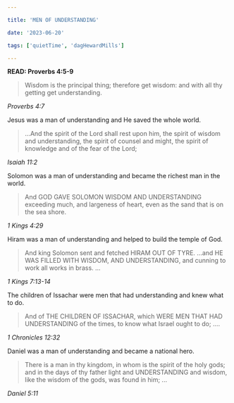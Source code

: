 ```yaml
---

title: 'MEN OF UNDERSTANDING'

date: '2023-06-20'

tags: ['quietTime', 'dagHewardMills']

---
```


**READ: Proverbs 4:5-9**

>Wisdom is the principal thing; therefore get wisdom: and with all thy getting get understanding. 

*Proverbs 4:7*

Jesus was a man of understanding and He saved the whole world. 

>...And the spirit of the Lord shall rest upon him, the spirit of wisdom and understanding, the spirit of counsel and might, the spirit of knowledge and of the fear of the Lord; 

*Isaiah 11:2*

Solomon was a man of understanding and became the richest man in the world. 

>And GOD GAVE SOLOMON WISDOM AND UNDERSTANDING exceeding much, and largeness of heart, even as the sand that is on the sea shore. 

*1 Kings 4:29*

Hiram was a man of understanding and helped to build the temple of God. 

>And king Solomon sent and fetched HIRAM OUT OF TYRE. ...and HE WAS FILLED WITH WISDOM, AND UNDERSTANDING, and cunning to work all works in brass. ... 

*1 Kings 7:13-14*

The children of Issachar were men that had understanding and knew what to do. 

>And of THE CHILDREN OF ISSACHAR, which WERE MEN THAT HAD UNDERSTANDING of the times, to know what Israel ought to do; .... 

*1 Chronicles 12:32*

Daniel was a man of understanding and became a national hero. 

>There is a man in thy kingdom, in whom is the spirit of the holy gods; and in the days of thy father light and UNDERSTANDING and wisdom, like the wisdom of the gods, was found in him; ... 

*Daniel 5:11*
